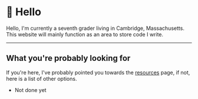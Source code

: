 
<title>Home - conradkuzmick.com</title>

<Layout>

# 👋 Hello

Hello, I'm currently a seventh grader living in Cambridge, Massachusetts. This website will mainly function as an area to store code I write.

---

## What you're probably looking for

If you're here, I've probably pointed you towards the [resources](/resources/) page, if not, here is a list of other options.

- Not done yet

</Layout>